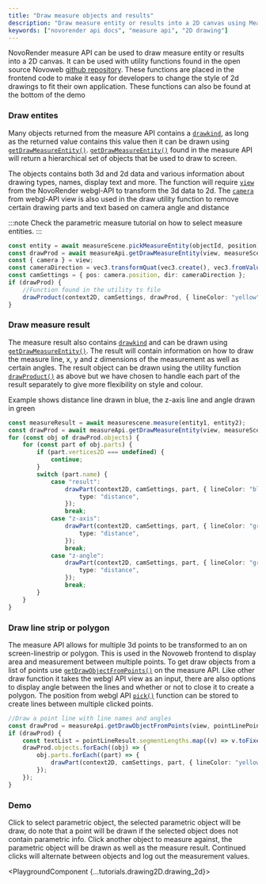 ```yaml
---
title: "Draw measure objects and results"
description: "Draw measure entity or results into a 2D canvas using Measure API."
keywords: ["novorender api docs", "measure api", "2D drawing"]
---
```



NovoRender measure API can be used to draw measure entity or results into a 2D canvas.
It can be used with utility functions found in the open source Novoweb [github repository](https://github.com/novorender/novoweb/blob/develop/src/features/engine2D/utils.ts).
These functions are placed in the frontend code to make it easy for developers to change the style of 2d drawings to fit their own application.
These functions can also be found at the bottom of the demo

### Draw entites

Many objects returned from the measure API contains a <code>[drawkind](/docs/measure-api/interfaces/Measure.DrawableEntity#drawkind)</code>, as long as the returned value contains this value then it can be drawn using <code>[getDrawMeasureEntity()](/docs/measure-api/interfaces/Measure.MeasureAPI#getdrawmeasureentity)</code>. <code>[getDrawMeasureEntity()](/docs/measure-api/interfaces/Measure.MeasureAPI#getdrawmeasureentity)</code> found in the measure API will return a hierarchical set of objects that be used to draw to screen.

The objects contains both 3d and 2d data and various information about drawing types, names, display text and more.
The function will require <code>[view](/docs/webgl-api/interfaces/NovoRender.View)</code> from the NovoRender webgl-API to transform the 3d data to 2d.
The <code>[camera](/docs/webgl-api/interfaces/NovoRender.View#camera)</code> from webgl-API view is also used in the draw utility function to remove certain drawing parts and text based on camera angle and distance

:::note
Check the parametric measure tutorial on how to select measure entities.
:::

```typescript
const entity = await measureScene.pickMeasureEntity(objectId, position);
const drawProd = await measureApi.getDrawMeasureEntity(view, measureScene, entity);
const { camera } = view;
const cameraDirection = vec3.transformQuat(vec3.create(), vec3.fromValues(0, 0, -1), camera.rotation);
const camSettings = { pos: camera.position, dir: cameraDirection };
if (drawProd) {
    //Function found in the utility ts file
    drawProduct(context2D, camSettings, drawProd, { lineColor: "yellow", fillColor: "blue" }, 3);
}
```

### Draw measure result

The measure result also contains <code>[drawkind](/docs/measure-api/interfaces/Measure.DrawableEntity#drawkind)</code> and can be drawn using <code>[getDrawMeasureEntity()](/docs/measure-api/interfaces/Measure.MeasureAPI#getdrawmeasureentity)</code>.
The result will contain information on how to draw the measure line, x, y and z dimensions of the measurement as well as certain angles.
The result object can be drawn using the utility function <code>[drawProduct()](https://github.com/novorender/novoweb/blob/develop/src/features/engine2D/utils.ts#L24)</code> as above but we have chosen to handle each part of the result separately to give more flexibility on style and colour.

Example shows distance line drawn in blue, the z-axis line and angle drawn in green

```typescript
const measureResult = await measurescene.measure(entity1, entity2);
const drawProd = await measureApi.getDrawMeasureEntity(view, measureScene, measureResult);
for (const obj of drawProd.objects) {
    for (const part of obj.parts) {
        if (part.vertices2D === undefined) {
            continue;
        }
        switch (part.name) {
            case "result":
                drawPart(context2D, camSettings, part, { lineColor: "blue" }, 3, {
                    type: "distance",
                });
                break;
            case "z-axis":
                drawPart(context2D, camSettings, part, { lineColor: "green" }, 3, {
                    type: "distance",
                });
                break;
            case "z-angle":
                drawPart(context2D, camSettings, part, { lineColor: "green" }, 2, {
                    type: "distance",
                });
                break;
        }
    }
}
```

### Draw line strip or polygon

The measure API allows for multiple 3d points to be transformed to an on screen-linestrip or polygon.
This is used in the Novoweb frontend to display area and measurement between multiple points.
To get draw objects from a list of points use <code>[getDrawObjectFromPoints()](/docs/measure-api/interfaces/Measure.MeasureAPI#getdrawobjectfrompoints)</code> on the measure API.
Like other draw function it takes the webgl API view as an input, there are also options to display angle between the lines and whether or not to close it to create a polygon.
The position from webgl API <code>[pick()](/docs/webgl-api/interfaces/NovoRender.View#pick)</code> function can be stored to create lines between multiple clicked points.

```typescript
//Draw a point line with line names and angles
const drawProd = measureApi.getDrawObjectFromPoints(view, pointLinePoints, false, true);
if (drawProd) {
    const textList = pointLineResult.segmentLengths.map((v) => v.toFixed(2));
    drawProd.objects.forEach((obj) => {
        obj.parts.forEach((part) => {
            drawPart(context2D, camSettings, part, { lineColor: "yellow", pointColor: { start: "green" } }, 2, { type: "distance", customText: textList });
        });
    });
}
```

### Demo

Click to select parametric object, the selected parametric object will be draw, do note that a point will be drawn if the selected object does not contain parametric info.
Click another object to measure against, the parametric object will be drawn as well as the measure result.
Continued clicks will alternate between objects and log out the measurement values.

<PlaygroundComponent {...tutorials.drawing2D.drawing_2d}></PlaygroundComponent>
